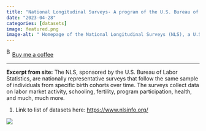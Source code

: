 ```yaml
---
title: "National Longitudinal Surveys- A program of the U.S. Bureau of Labor Statistics"
date: "2023-04-28"
categories: [datasets]
image: featured.png
image-alt: " Homepage of the National Longitudinal Surveys (NLS), a U.S. Bureau of Labor Statistics program. The page provides an overview of the NLS, which are representative surveys tracking birth cohorts over time. The left panel explains the surveys and links to two ongoing cohorts: NLS Youth 1997 and NLS Youth 1979. The right panel titled “Latest Information from the NLS” announces upcoming booths at AERA and PAA conferences in April 2025."
---
```


<link href="https://fonts.googleapis.com/css?family=Cookie" rel="stylesheet"><a class="bmc-button" target="_blank" href="https://www.buymeacoffee.com/JoscelinRocha">![Buy me a coffee](https://cdn.buymeacoffee.com/buttons/bmc-new-btn-logo.svg){alt="Buy me a coffee" width="15" height="21"}Buy me a coffee</a>

------------------------------------------------------------------------

**Excerpt from site:** The NLS, sponsored by the U.S. Bureau of Labor Statistics, are nationally representative surveys that follow the same sample of individuals from specific birth cohorts over time. The surveys collect data on labor market activity, schooling, fertility, program participation, health, and much, much more.

1.  Link to list of datasets here: <https://www.nlsinfo.org/>

![](featured.png){fig-alt="Homepage of the National Longitudinal Surveys (NLS), a U.S. Bureau of Labor Statistics program. The page provides an overview of the NLS, which are representative surveys tracking birth cohorts over time. The left panel explains the surveys and links to two ongoing cohorts: NLS Youth 1997 and NLS Youth 1979. The right panel titled “Latest Information from the NLS” announces upcoming booths at AERA and PAA conferences in April 2025."}
